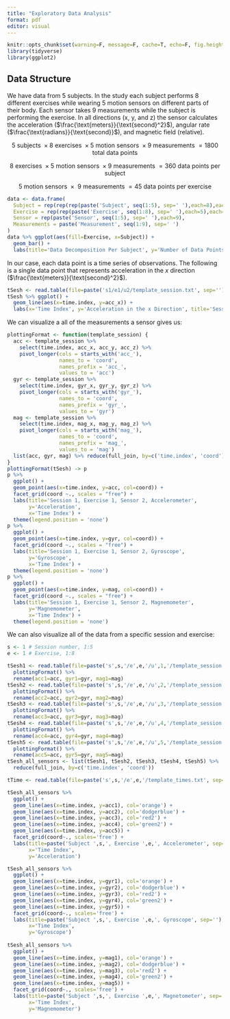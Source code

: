 ---
title: "Exploratory Data Analysis"
format: pdf
editor: visual
---

```{r include=F}
knitr::opts_chunk$set(warning=F, message=F, cache=T, echo=F, fig.height=3)
library(tidyverse)
library(ggplot2)
```

## Data Structure

We have data from 5 subjects. In the study each subject performs 8 different exercises while wearing 5 motion sensors on different parts of their body. Each sensor takes 9 measurements while the subject is performing the exercise. In all directions (x, y, and z) the sensor calculates the acceleration ($\frac{\text{meters}}{\text{second}^2}$), angular rate ($\frac{\text{radians}}{\text{second}}$), and magnetic field (relative).

$$
5 \text{ subjects } \times 8 \text{ exercises } \times 5 \text{ motion sensors } \times 9 \text{ measurements } = 1800 \text{ total data points}
$$

$$
8 \text{ exercises } \times 5 \text{ motion sensors } \times 9 \text{ measurements } = 360 \text{ data points per subject}
$$

$$
5 \text{ motion sensors } \times \text{ 9 measurements } = 45 \text{ data points per exercise}
$$

```{r}
data <- data.frame(
  Subject = rep(rep(rep(paste('Subject', seq(1:5), sep=' '),each=8),each=5),each=9),
  Exercise = rep(rep(paste('Exercise', seq(1:8), sep=' '),each=5),each=9),
  Sensor = rep(paste('Sensor', seq(1:5), sep=' '),each=9),
  Measurements = paste('Measurement', seq(1:9), sep=' ')
)
data %>% ggplot(aes(fill=Exercise, x=Subject)) +
  geom_bar() +
  labs(title='Data Decomposition Per Subject', y='Number of Data Points')
```

In our case, each data point is a time series of observations. The following is a single data point that represents acceleration in the $x$ direction ($\frac{\text{meters}}{\text{second}^2}$).

```{r}
tSesh <- read.table(file=paste('s1/e1/u2/template_session.txt', sep=''), header=TRUE, sep=';')
tSesh %>% ggplot() +
  geom_line(aes(x=time.index, y=acc_x)) +
  labs(x='Time Index', y='Acceleration in the x Direction', title='Session 1, Exercise 1, Sensor 2, Accelerometer (x)')
```

We can visualize a all of the measurements a sensor gives us:

```{r}
plottingFormat <- function(template_session) {
  acc <- template_session %>%
    select(time.index, acc_x, acc_y, acc_z) %>%
    pivot_longer(cols = starts_with('acc_'), 
                 names_to = 'coord', 
                 names_prefix = 'acc_', 
                 values_to = 'acc') 
  gyr <- template_session %>%
    select(time.index, gyr_x, gyr_y, gyr_z) %>%
    pivot_longer(cols = starts_with('gyr_'), 
                 names_to = 'coord', 
                 names_prefix = 'gyr_', 
                 values_to = 'gyr') 
  mag <- template_session %>%
    select(time.index, mag_x, mag_y, mag_z) %>%
    pivot_longer(cols = starts_with('mag_'), 
                 names_to = 'coord', 
                 names_prefix = 'mag_', 
                 values_to = 'mag') 
  list(acc, gyr, mag) %>% reduce(full_join, by=c('time.index', 'coord'))
}
plottingFormat(tSesh) -> p
p %>%
  ggplot() +
  geom_point(aes(x=time.index, y=acc, col=coord)) +
  facet_grid(coord ~., scales = "free") +
  labs(title='Session 1, Exercise 1, Sensor 2, Accelerometer',
       y='Acceleration',
       x='Time Index') +
  theme(legend.position = 'none')
p %>%
  ggplot() +
  geom_point(aes(x=time.index, y=gyr, col=coord)) +
  facet_grid(coord ~., scales = "free") +
  labs(title='Session 1, Exercise 1, Sensor 2, Gyroscope',
       y='Gyroscope',
       x='Time Index') +
  theme(legend.position = 'none')
p %>%
  ggplot() +
  geom_point(aes(x=time.index, y=mag, col=coord)) +
  facet_grid(coord ~., scales = "free") +
  labs(title='Session 1, Exercise 1, Sensor 2, Magnemometer',
       y='Magnemometer',
       x='Time Index') +
  theme(legend.position = 'none')
```

We can also visualize all of the data from a specific session and exercise:

```{r}
s <- 1 # Session number, 1:5
e <- 1 # Exercise, 1:8

tSesh1 <- read.table(file=paste('s',s,'/e',e,'/u',1,'/template_session.txt', sep=''), header=TRUE, sep=';') %>%
  plottingFormat() %>%
  rename(acc1=acc, gyr1=gyr, mag1=mag)
tSesh2 <- read.table(file=paste('s',s,'/e',e,'/u',2,'/template_session.txt', sep=''), header=TRUE, sep=';') %>%
  plottingFormat() %>%
  rename(acc2=acc, gyr2=gyr, mag2=mag)
tSesh3 <- read.table(file=paste('s',s,'/e',e,'/u',3,'/template_session.txt', sep=''), header=TRUE, sep=';') %>%
  plottingFormat() %>%
  rename(acc3=acc, gyr3=gyr, mag3=mag)
tSesh4 <- read.table(file=paste('s',s,'/e',e,'/u',4,'/template_session.txt', sep=''), header=TRUE, sep=';') %>%
  plottingFormat() %>%
  rename(acc4=acc, gyr4=gyr, mag4=mag)
tSesh5 <- read.table(file=paste('s',s,'/e',e,'/u',5,'/template_session.txt', sep=''), header=TRUE, sep=';') %>%
  plottingFormat() %>%
  rename(acc5=acc, gyr5=gyr, mag5=mag)
tSesh_all_sensors <- list(tSesh1, tSesh2, tSesh3, tSesh4, tSesh5) %>%
  reduce(full_join, by=c('time.index', 'coord'))

tTime <- read.table(file=paste('s',s,'/e',e,'/template_times.txt', sep=''), header=TRUE, sep=';')

tSesh_all_sensors %>%
  ggplot() +
  geom_line(aes(x=time.index, y=acc1), col='orange') +
  geom_line(aes(x=time.index, y=acc2), col='dodgerblue') +
  geom_line(aes(x=time.index, y=acc3), col='red2') +
  geom_line(aes(x=time.index, y=acc4), col='green2') +
  geom_line(aes(x=time.index, y=acc5)) +
  facet_grid(coord~., scales='free') +
  labs(title=paste('Subject ',s,', Exercise ',e,', Accelerometer', sep=''),
       x='Time Index',
       y='Acceleration')

tSesh_all_sensors %>%
  ggplot() +
  geom_line(aes(x=time.index, y=gyr1), col='orange') +
  geom_line(aes(x=time.index, y=gyr2), col='dodgerblue') +
  geom_line(aes(x=time.index, y=gyr3), col='red2') +
  geom_line(aes(x=time.index, y=gyr4), col='green2') +
  geom_line(aes(x=time.index, y=gyr5)) +
  facet_grid(coord~., scales='free') +
  labs(title=paste('Subject ',s,', Exercise ',e,', Gyroscope', sep=''),
       x='Time Index',
       y='Gyroscope')
  
tSesh_all_sensors %>%
  ggplot() +
  geom_line(aes(x=time.index, y=mag1), col='orange') +
  geom_line(aes(x=time.index, y=mag2), col='dodgerblue') +
  geom_line(aes(x=time.index, y=mag3), col='red2') +
  geom_line(aes(x=time.index, y=mag4), col='green2') +
  geom_line(aes(x=time.index, y=mag5)) +
  facet_grid(coord~., scales='free') +
  labs(title=paste('Subject ',s,', Exercise ',e,', Magnetometer', sep=''),
       x='Time Index',
       y='Magnemometer')
```
